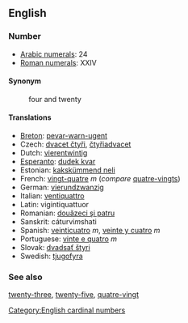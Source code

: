 ==English==

===Number===

*[[w:Arabic Numerals|Arabic numerals]]: 24
*[[w:Roman numerals|Roman numerals]]: XXIV

====Synonym====
:four and twenty

====Translations====
*[[Breton]]: [[pevar-warn-ugent]]
*Czech: [[dvacet čtyři]], [[čtyřiadvacet]]
*Dutch: [[vierentwintig]]
*[[Esperanto]]: [[dudek kvar]]
*Estonian: [[kakskümmend neli]]
*French: [[vingt-quatre]] ''m'' (''compare'' [[quatre-vingts]])
*German: [[vierundzwanzig]]
*Italian: [[ventiquattro]]
*Latin: vigintiquattuor
*Romanian: [[douăzeci şi patru]]
*Sanskrit: cáturvi''m''shati
*Spanish: [[veinticuatro]] ''m'', [[veinte y cuatro]] ''m''
*Portuguese: [[vinte e quatro]] ''m''
*Slovak: [[dvadsať štyri]]
*Swedish: [[tjugofyra]]

===See also===

[[twenty-three]], [[twenty-five]], [[quatre-vingt]]

[[Category:English cardinal numbers]]